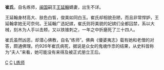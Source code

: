 {{Unreferenced|time=2020-10-22T11:50:33+00:00}}
{{or1|time=2020-10-10}}
'''崔氏'''，自名练师，[[闽国|闽国]]嗣王[[王延翰|王延翰]]嫡妻，出生不详。

王延翰身材高大、肤色白皙，俊美如同白玉。崔氏却相貌丑陋，而且非常悍妒，王延翰拿她无可奈何。王延翰广选妃嫔，崔氏则将美貌的妃嫔们全都囚禁，系以大械，刻木为人手以击颊，又以铁锥刺之，一年之中折磨死了三十四人。

崔氏虽然凶恶，却潜心佛教，自名“练师”。佛典《優婆夷志》载有她和老僧的对答，颇通佛理。约926年崔氏病死，据说是众女的鬼魂作祟的结果，从史料皆称为“夫人”来看，她可能没有来得及被正式册立王后。

{{十國皇后}}

[[Category:闽国皇后|C]]
[[Category:中国皇帝嫡妻未得封后者|C]]
[[Category:崔姓|L练师]]
{{五代十国人物小作品}}